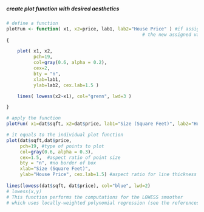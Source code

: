 ##### create plot function with desired aesthetics

```r

# define a function
plotFun <- function( x1, x2=price, lab1, lab2="House Price" ) #if assign parameters with assignments
                                                  # the new assigned values will cover the definition
{

	plot( x1, x2,
	      pch=19, 
	      col=gray(0.6, alpha = 0.2), 
	      cex=2,  
	      bty = "n",
	      xlab=lab1, 
	      ylab=lab2, cex.lab=1.5 )

	lines( lowess(x2~x1), col="grenn", lwd=3 )

}

# apply the function
plotFun( x1=dat$sqft, x2=dat$price, lab1="Size (Square Feet)", lab2="House Price" )

# it equals to the individual plot function
plot(dat$sqft,dat$price, 
     pch=19, #type of points to plot
     col=gray(0.6, alpha = 0.3), 
     cex=1.5,  #aspect ratio of point size
     bty = "n", #no border of box
     xlab="Size (Square Feet)", 
     ylab="House Price", cex.lab=1.5) #aspect ratio for line thickness
     
lines(lowess(dat$sqft, dat$price), col="blue", lwd=2)
# lowess(x,y)
# This function performs the computations for the LOWESS smoother 
# which uses locally-weighted polynomial regression (see the references).

```
